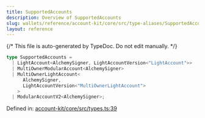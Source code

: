 ```yaml
---
title: SupportedAccounts
description: Overview of SupportedAccounts
slug: wallets/reference/account-kit/core/src/type-aliases/SupportedAccounts
layout: reference
---
```


{/* This file is auto-generated by TypeDoc. Do not edit manually. */}

```ts
type SupportedAccounts =
  | LightAccount<AlchemySigner, LightAccountVersion<"LightAccount">>
  | MultiOwnerModularAccount<AlchemySigner>
  | MultiOwnerLightAccount<
      AlchemySigner,
      LightAccountVersion<"MultiOwnerLightAccount">
    >
  | ModularAccountV2<AlchemySigner>;
```

Defined in: [account-kit/core/src/types.ts:39](https://github.com/alchemyplatform/aa-sdk/blob/9f926c402d1661309abbf8eae8431e52e8c5e53f/account-kit/core/src/types.ts#L39)
